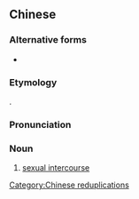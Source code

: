 ==Chinese==
{{zh-forms}}

===Alternative forms===
* {{zh-l|papapa}}

===Etymology===
{{onomatopoeic|lang=zh}}.

===Pronunciation===
{{zh-pron
|m=pāpāpā
|cat=n
}}

===Noun===
{{zh-noun}}

# {{lb|zh|slang}} [[sexual intercourse]]

{{zh-cat|Sex}}
[[Category:Chinese reduplications]]